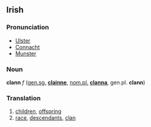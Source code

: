 ==Irish==
===Pronunciation===
*[[w:Ulster|Ulster]] {{IPA|[klan&#736;&#720;]}}
*[[w:Connacht|Connacht]] {{IPA|[kl&#593;n]}}
*[[w:Munster|Munster]] {{IPA|[klaun]}}

===Noun===
'''clann''' ''f'' ([[genitive|gen.]][[singular|sg.]] '''[[clainne]]''', [[nominative|nom.]][[plural|pl.]] '''[[clanna]]''', gen.pl. '''clann''')

===Translation===
# [[children]], [[offspring]]
# [[race]], [[descendant]]s, [[clan]]